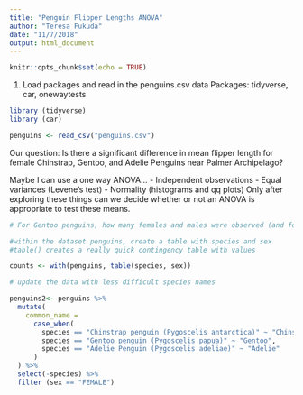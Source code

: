 ```yaml
---
title: "Penguin Flipper Lengths ANOVA"
author: "Teresa Fukuda"
date: "11/7/2018"
output: html_document
---
```


```r
knitr::opts_chunk$set(echo = TRUE)
```

1. Load packages and read in the penguins.csv data
Packages: tidyverse, car, onewaytests


```r

library (tidyverse)
library (car)

penguins <- read_csv("penguins.csv")


```
Our question: Is there a significant difference in mean flipper length for female Chinstrap, Gentoo, and Adelie Penguins near Palmer Archipelago?

Maybe I can use a one way ANOVA...
- Independent observations
- Equal variances (Levene's test)
- Normality (histograms and qq plots)
Only after exploring these things can we decide whether or not an ANOVA is appropriate to test these means. 



```r
# For Gentoo penguins, how many females and males were observed (and for all other species, too)?

#within the dataset penguins, create a table with species and sex
#table() creates a really quick contingency table with values

counts <- with(penguins, table(species, sex)) 

# update the data with less difficult species names

penguins2<- penguins %>%
  mutate(
    common_name =
      case_when(
        species == "Chinstrap penguin (Pygoscelis antarctica)" ~ "Chinstrap",
        species == "Gentoo penguin (Pygoscelis papua)" ~ "Gentoo",
        species == "Adelie Penguin (Pygoscelis adeliae)" ~ "Adelie"
      )
  ) %>% 
  select(-species) %>% 
  filter (sex == "FEMALE")


```

